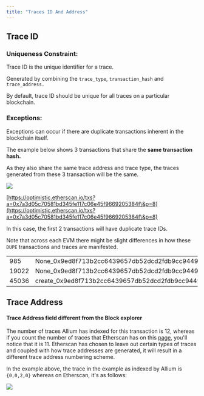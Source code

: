 ```yaml
---
title: "Traces ID And Address"
---
```


## Trace ID

### **Uniqueness Constraint:**

Trace ID is the unique identifier for a trace.

Generated by combining the `trace_type`, `transaction_hash` and `trace_address.`

By default, trace ID should be unique for all traces on a particular blockchain.

### Exceptions:

Exceptions can occur if there are duplicate transactions inherent in the blockchain itself.

The example below shows 3 transactions that share the **same transaction hash.**

As they also share the same trace address and trace type, the traces generated from these 3 transaction will be the same.

![](https://docs.allium.so/~gitbook/image?url=https%3A%2F%2Fgithub.com%2FAllium-Science%2Fallium-docs%2Fblob%2Fmain%2Fhistorical-data%2Foverview%2F.gitbook%2Fassets%2Foptimism_dup_traces.png\&width=768\&dpr=4\&quality=100\&sign=85b8bcd9\&sv=2)

[https://optimistic.etherscan.io/txs?a=0x7a3d05c70581bd345fe117c06e45f9669205384f\&p=8](https://optimistic.etherscan.io/txs?a=0x7a3d05c70581bd345fe117c06e45f9669205384f\&p=8)

In this case, the first 2 transactions will have duplicate trace IDs.

Note that across each EVM there might be slight differences in how these `DUPE` transactions and traces are manifested.

|       |                                                                              |
| ----- | ---------------------------------------------------------------------------- |
| 985   | None\_0x9ed8f713b2cc6439657db52dcd2fdb9cc944915428f3c6e2a7703e242b259cb9\_   |
| 19022 | None\_0x9ed8f713b2cc6439657db52dcd2fdb9cc944915428f3c6e2a7703e242b259cb9\_   |
| 45036 | create\_0x9ed8f713b2cc6439657db52dcd2fdb9cc944915428f3c6e2a7703e242b259cb9\_ |

## Trace Address

#### Trace Address field different from the Block explorer

The number of traces Allium has indexed for this transaction is 12, whereas if you count the number of traces that Etherscan has on this [page](https://etherscan.io/tx/0x9068357001dc45c59a0c0383860f25fd64daeef205f723c5cbd980f280baca38/advanced#internal), you'll notice that it is 11. Etherscan has chosen to leave out certain types of traces and coupled with how trace addresses are generated, it will result in a different trace address numbering scheme.

In the example above, the trace in the example as indexed by Allium is `{0,0,2,0}` whereas on Etherscan, it's as follows:

![](https://docs.allium.so/~gitbook/image?url=https%3A%2F%2Fgithub.com%2FAllium-Science%2Fallium-docs%2Fblob%2Fmain%2Fhistorical-data%2Foverview%2F.gitbook%2Fassets%2Fimage%2520%2868%29.png\&width=768\&dpr=4\&quality=100\&sign=d8096bf1\&sv=2)


